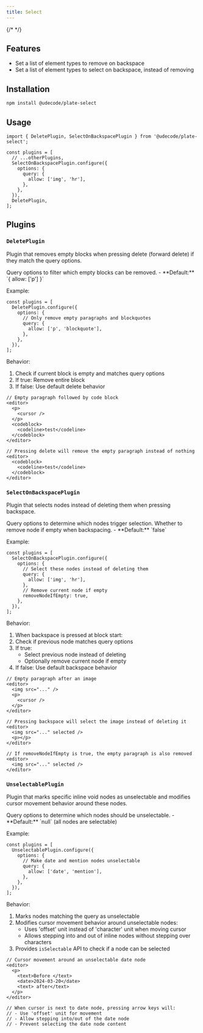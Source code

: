 ```yaml
---
title: Select
---
```


{/* <ComponentPreview name="playground-demo" id="delete" /> */}

<PackageInfo>

## Features

- Set a list of element types to remove on backspace
- Set a list of element types to select on backspace, instead of removing

</PackageInfo>

## Installation

```bash
npm install @udecode/plate-select
```

## Usage

```tsx
import { DeletePlugin, SelectOnBackspacePlugin } from '@udecode/plate-select';
```

```tsx
const plugins = [
  // ...otherPlugins,
  SelectOnBackspacePlugin.configure({
    options: {
      query: {
        allow: ['img', 'hr'],
      },
    },
  }),
  DeletePlugin,
];
```

## Plugins

### `DeletePlugin`

Plugin that removes empty blocks when pressing delete (forward delete) if they match the query options.

<API name="DeletePlugin">
<APIOptions>
  <APIItem name="query" type="QueryNodeOptions" optional>
    Query options to filter which empty blocks can be removed.
    - **Default:** `{ allow: ['p'] }`
  </APIItem>
</APIOptions>

Example:

```tsx
const plugins = [
  DeletePlugin.configure({
    options: {
      // Only remove empty paragraphs and blockquotes
      query: {
        allow: ['p', 'blockquote'],
      },
    },
  }),
];
```

Behavior:
1. Check if current block is empty and matches query options
2. If true: Remove entire block
3. If false: Use default delete behavior

```tsx
// Empty paragraph followed by code block
<editor>
  <p>
    <cursor />
  </p>
  <codeblock>
    <codeline>test</codeline>
  </codeblock>
</editor>

// Pressing delete will remove the empty paragraph instead of nothing
<editor>
  <codeblock>
    <codeline>test</codeline>
  </codeblock>
</editor>
```
</API>

### `SelectOnBackspacePlugin`

Plugin that selects nodes instead of deleting them when pressing backspace.

<API name="SelectOnBackspacePlugin">
<APIOptions>
  <APIItem name="query" type="QueryNodeOptions">
    Query options to determine which nodes trigger selection.
  </APIItem>
  <APIItem name="removeNodeIfEmpty" type="boolean" optional>
    Whether to remove node if empty when backspacing.
    - **Default:** `false`
  </APIItem>
</APIOptions>

Example:

```tsx
const plugins = [
  SelectOnBackspacePlugin.configure({
    options: {
      // Select these nodes instead of deleting them
      query: {
        allow: ['img', 'hr'],
      },
      // Remove current node if empty
      removeNodeIfEmpty: true,
    },
  }),
];
```

Behavior:
1. When backspace is pressed at block start:
2. Check if previous node matches query options
3. If true:
   - Select previous node instead of deleting
   - Optionally remove current node if empty
4. If false: Use default backspace behavior

```tsx
// Empty paragraph after an image
<editor>
  <img src="..." />
  <p>
    <cursor />
  </p>
</editor>

// Pressing backspace will select the image instead of deleting it
<editor>
  <img src="..." selected />
  <p></p>
</editor>

// If removeNodeIfEmpty is true, the empty paragraph is also removed
<editor>
  <img src="..." selected />
</editor>
```
</API>

### `UnselectablePlugin`

Plugin that marks specific inline void nodes as unselectable and modifies cursor movement behavior around these nodes.

<API name="UnselectablePlugin">
<APIOptions>
  <APIItem name="query" type="QueryNodeOptions" optional>
    Query options to determine which nodes should be unselectable.
    - **Default:** `null` (all nodes are selectable)
  </APIItem>
</APIOptions>

Example:

```tsx
const plugins = [
  UnselectablePlugin.configure({
    options: {
      // Make date and mention nodes unselectable
      query: {
        allow: ['date', 'mention'],
      },
    },
  }),
];
```

Behavior:
1. Marks nodes matching the query as unselectable
2. Modifies cursor movement behavior around unselectable nodes:
   - Uses 'offset' unit instead of 'character' unit when moving cursor
   - Allows stepping into and out of inline nodes without stepping over characters
3. Provides `isSelectable` API to check if a node can be selected

```tsx
// Cursor movement around an unselectable date node
<editor>
  <p>
    <text>Before </text>
    <date>2024-03-20</date>
    <text> after</text>
  </p>
</editor>

// When cursor is next to date node, pressing arrow keys will:
// - Use 'offset' unit for movement
// - Allow stepping into/out of the date node
// - Prevent selecting the date node content
```
</API>